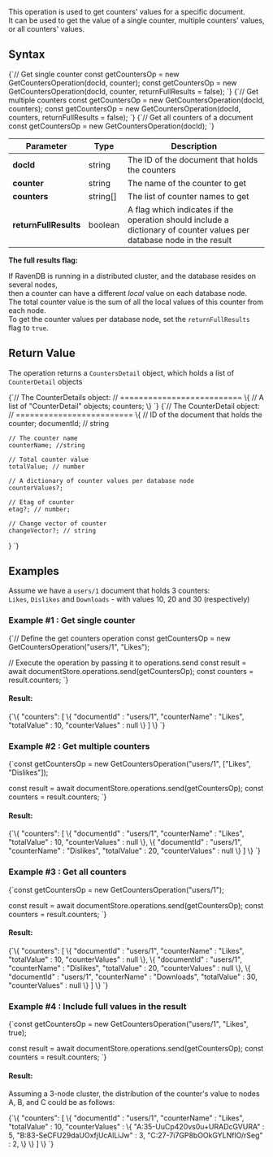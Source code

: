 
This operation is used to get counters' values for a specific document.  
It can be used to get the value of a single counter, multiple counters' values, or all counters' values.

## Syntax

<TabItem value="syntax_1" label="syntax_1">
<CodeBlock language="js">
{`// Get single counter
const getCountersOp = new GetCountersOperation(docId, counter);
const getCountersOp = new GetCountersOperation(docId, counter, returnFullResults = false);
`}
</CodeBlock>
</TabItem>

<TabItem value="syntax_2" label="syntax_2">
<CodeBlock language="js">
{`// Get multiple counters
const getCountersOp = new GetCountersOperation(docId, counters);
const getCountersOp = new GetCountersOperation(docId, counters, returnFullResults = false);
`}
</CodeBlock>
</TabItem>

<TabItem value="syntax_3" label="syntax_3">
<CodeBlock language="js">
{`// Get all counters of a document
const getCountersOp = new GetCountersOperation(docId);
`}
</CodeBlock>
</TabItem>

| Parameter             | Type     | Description                                                                                                           |
|-----------------------|----------|-----------------------------------------------------------------------------------------------------------------------|
| **docId**             | string   | The ID of the document that holds the counters                                                                        |
| **counter**           | string   | The name of the counter to get                                                                                        |
| **counters**          | string[] | The list of counter names to get                                                                                     |
| **returnFullResults** | boolean  | A flag which indicates if the operation should include a dictionary of counter values per database node in the result |

<Admonition type="info" title="">

**The full results flag:**  

If RavenDB is running in a distributed cluster, and the database resides on several nodes,  
then a counter can have a different *local* value on each database node.  
The total counter value is the sum of all the local values of this counter from each node.  
To get the counter values per database node, set the `returnFullResults` flag to `true`.

</Admonition>



## Return Value

The operation returns a `CountersDetail` object, which holds a list of `CounterDetail` objects

<TabItem value="syntax_4" label="syntax_4">
<CodeBlock language="js">
{`// The CounterDetails object:
// ==========================
\{
    // A list of "CounterDetail" objects;
    counters;
\}
`}
</CodeBlock>
</TabItem>

<TabItem value="syntax_5" label="syntax_5">
<CodeBlock language="js">
{`// The CounterDetail object:
// =========================
\{
    // ID of the document that holds the counter;
    documentId; // string
    
    // The counter name
    counterName; //string

    // Total counter value
    totalValue; // number
    
    // A dictionary of counter values per database node
    counterValues?; 
    
    // Etag of counter
    etag?; // number;

    // Change vector of counter
    changeVector?; // string
\}
`}
</CodeBlock>
</TabItem>



## Examples

Assume we have a `users/1` document that holds 3 counters:  
`Likes`, `Dislikes` and `Downloads` -  with values 10, 20 and 30 (respectively)
### Example #1 : Get single counter

<TabItem value="example_1" label="example_1">
<CodeBlock language="js">
{`// Define the get counters operation
const getCountersOp = new GetCountersOperation("users/1", "Likes");

// Execute the operation by passing it to operations.send
const result = await documentStore.operations.send(getCountersOp);
const counters = result.counters;
`}
</CodeBlock>
</TabItem>

#### Result:

<TabItem value="json" label="json">
<CodeBlock language="json">
{`\{
	"counters": 
    [
		\{
			"documentId"    : "users/1",
			"counterName"   : "Likes",
			"totalValue"    : 10,
			"counterValues" : null
		\}
	]
\}
`}
</CodeBlock>
</TabItem>

### Example #2 : Get multiple counters 

<TabItem value="example_2" label="example_2">
<CodeBlock language="js">
{`const getCountersOp = new GetCountersOperation("users/1", ["Likes", "Dislikes"]);

const result = await documentStore.operations.send(getCountersOp);
const counters = result.counters;
`}
</CodeBlock>
</TabItem>

#### Result:

<TabItem value="json" label="json">
<CodeBlock language="json">
{`\{
	"counters": 
    [
		\{
			"documentId"    : "users/1",
			"counterName"   : "Likes",
			"totalValue"    : 10,
			"counterValues" : null
		\},
        \{
			"documentId"    : "users/1",
			"counterName"   : "Dislikes",
			"totalValue"    : 20,
			"counterValues" : null
		\}
	]
\}
`}
</CodeBlock>
</TabItem>

### Example #3 : Get all counters 

<TabItem value="example_3" label="example_3">
<CodeBlock language="js">
{`const getCountersOp = new GetCountersOperation("users/1");

const result = await documentStore.operations.send(getCountersOp);
const counters = result.counters;
`}
</CodeBlock>
</TabItem>

#### Result:

<TabItem value="json" label="json">
<CodeBlock language="json">
{`\{
	"counters": 
    [
		\{
			"documentId"    : "users/1",
			"counterName"   : "Likes",
			"totalValue"    : 10,
			"counterValues" : null
		\},
        \{
			"documentId"    : "users/1",
			"counterName"   : "Dislikes",
			"totalValue"    : 20,
			"counterValues" : null
		\},
        \{
			"documentId"    : "users/1",
			"counterName"   : "Downloads",
			"totalValue"    : 30,
			"counterValues" : null
		\}
	]
\}
`}
</CodeBlock>
</TabItem>

### Example #4 : Include full values in the result

<TabItem value="example_4" label="example_4">
<CodeBlock language="js">
{`const getCountersOp = new GetCountersOperation("users/1", "Likes", true);

const result = await documentStore.operations.send(getCountersOp);
const counters = result.counters;
`}
</CodeBlock>
</TabItem>

#### Result:

Assuming a 3-node cluster, the distribution of the counter's value to nodes A, B, and C could be as follows:

<TabItem value="json" label="json">
<CodeBlock language="json">
{`\{
	"counters": 
    [
		\{
			"documentId"    : "users/1",
			"counterName"   : "Likes",
			"totalValue"    : 10,
			"counterValues" : 
            \{
                "A:35-UuCp420vs0u+URADcGVURA" : 5,
                "B:83-SeCFU29daUOxfjUcAlLiJw" : 3,
                "C:27-7i7GP8bOOkGYLNflO/rSeg" : 2,
            \}
		\}
	]
\}
`}
</CodeBlock>
</TabItem>




